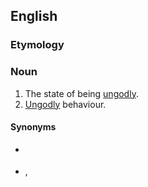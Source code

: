 ==English==

===Etymology===
{{suffix|en|ungodly|ness}}

===Noun===
{{en-noun|~|es}}

# The state of being [[ungodly]].
# [[ungodly|Ungodly]] behaviour.

====Synonyms====
* {{sense|state of being ungodly}} {{l|en|afgodness}}
* {{sense|ungodly behavior}} {{l|en|impiety}}, {{l|en|afgodness}}
